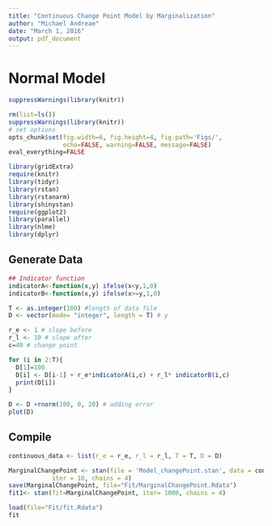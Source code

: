 ```yaml
---
title: "Continuous Change Point Model by Marginalization"
author: "Michael Andreae"
date: "March 1, 2016"
output: pdf_document
---
```


# Normal Model

```r
suppressWarnings(library(knitr))
```

```r
rm(list=ls())
suppressWarnings(library(knitr))
# set options
opts_chunk$set(fig.width=6, fig.height=4, fig.path='Figs/',
               echo=FALSE, warning=FALSE, message=FALSE)
eval_everything=FALSE
```

```r
library(gridExtra)
require(knitr)
library(tidyr)
library(rstan)
library(rstanarm)
library(shinystan)
require(ggplot2)
library(parallel)
library(nlme)
library(dplyr)
```

## Generate Data
```r

## Indicator function
indicatorA<-function(x,y) ifelse(x<y,1,0)
indicatorB<-function(x,y) ifelse(x>=y,1,0)

T <- as.integer(100) #length of data file
D <- vector(mode= "integer", length = T) # y

r_e <- 1 # slope before
r_l <- 10 # slope after
c=40 # change point

for (i in 2:T){
  D[1]=100
  D[i] <- D[i-1] + r_e*indicatorA(i,c) + r_l* indicatorB(i,c)
  print(D[i])
}

D <- D +rnorm(100, 0, 20) # adding error
plot(D)
```

## Compile
```r
continuous_data <- list(r_e = r_e, r_l = r_l, T = T, D = D)

MarginalChangePoint <- stan(file = 'Model_changePoint.stan', data = continuous_data, 
            iter = 10, chains = 4)
save(MarginalChangePoint, file="Fit/MarginalChangePoint.Rdata")
fit1<- stan(fit=MarginalChangePoint, iter= 1000, chains = 4)
```


```r
load(file="Fit/fit.Rdata")
fit
```
